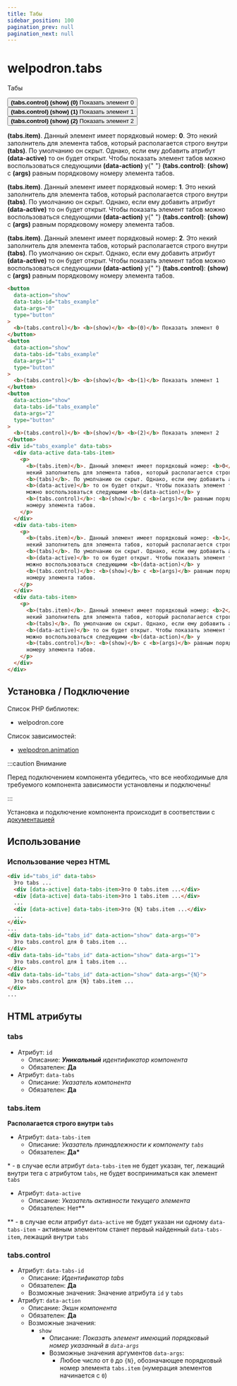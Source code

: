 ```yaml
---
title: Табы
sidebar_position: 100
pagination_prev: null
pagination_next: null
---
```


# welpodron.tabs

Табы

<div className="container shadow--lw padding-vert--sm">
  <button
    data-action="show"
    data-tabs-id="tabs_example"
    data-args="0"
    type="button"
    className="button button--secondary margin--sm"
  >
    <b>(tabs.control)</b> <b>(show)</b> <b>(0)</b> Показать элемент 0
  </button>
  <button
    data-action="show"
    data-tabs-id="tabs_example"
    data-args="1"
    type="button"
    className="button button--secondary margin--sm"
  >
    <b>(tabs.control)</b> <b>(show)</b> <b>(1)</b> Показать элемент 1
  </button>
  <button
    data-action="show"
    data-tabs-id="tabs_example"
    data-args="2"
    type="button"
    className="button button--secondary margin--sm"
  >
    <b>(tabs.control)</b> <b>(show)</b> <b>(2)</b> Показать элемент 2
  </button>
  <div className="margin--sm" id="tabs_example" data-tabs>
    <div data-active data-tabs-item>
      <p>
        <b>(tabs.item)</b>. Данный элемент имеет порядковый номер: <b>0</b>. Это
        некий заполнитель для элемента табов, который располагается строго
        внутри <b>(tabs)</b>. По умолчанию он скрыт. Однако, если ему добавить
        атрибут <b>(data-active)</b> то он будет открыт. Чтобы показать элемент
        табов можно воспользоваться следующими <b>(data-action)</b> у{" "}
        <b>(tabs.control)</b>: <b>(show)</b> с <b>(args)</b> равным порядковому
        номеру элемента табов.
      </p>
    </div>
    <div data-tabs-item>
      <p>
        <b>(tabs.item)</b>. Данный элемент имеет порядковый номер: <b>1</b>. Это
        некий заполнитель для элемента табов, который располагается строго
        внутри <b>(tabs)</b>. По умолчанию он скрыт. Однако, если ему добавить
        атрибут <b>(data-active)</b> то он будет открыт. Чтобы показать элемент
        табов можно воспользоваться следующими <b>(data-action)</b> у{" "}
        <b>(tabs.control)</b>: <b>(show)</b> с <b>(args)</b> равным порядковому
        номеру элемента табов.
      </p>
    </div>
    <div data-tabs-item>
      <p>
        <b>(tabs.item)</b>. Данный элемент имеет порядковый номер: <b>2</b>. Это
        некий заполнитель для элемента табов, который располагается строго
        внутри <b>(tabs)</b>. По умолчанию он скрыт. Однако, если ему добавить
        атрибут <b>(data-active)</b> то он будет открыт. Чтобы показать элемент
        табов можно воспользоваться следующими <b>(data-action)</b> у{" "}
        <b>(tabs.control)</b>: <b>(show)</b> с <b>(args)</b> равным порядковому
        номеру элемента табов.
      </p>
    </div>
  </div>
</div>

```html
<button
  data-action="show"
  data-tabs-id="tabs_example"
  data-args="0"
  type="button"
>
  <b>(tabs.control)</b> <b>(show)</b> <b>(0)</b> Показать элемент 0
</button>
<button
  data-action="show"
  data-tabs-id="tabs_example"
  data-args="1"
  type="button"
>
  <b>(tabs.control)</b> <b>(show)</b> <b>(1)</b> Показать элемент 1
</button>
<button
  data-action="show"
  data-tabs-id="tabs_example"
  data-args="2"
  type="button"
>
  <b>(tabs.control)</b> <b>(show)</b> <b>(2)</b> Показать элемент 2
</button>
<div id="tabs_example" data-tabs>
  <div data-active data-tabs-item>
    <p>
      <b>(tabs.item)</b>. Данный элемент имеет порядковый номер: <b>0</b>. Это
      некий заполнитель для элемента табов, который располагается строго внутри
      <b>(tabs)</b>. По умолчанию он скрыт. Однако, если ему добавить атрибут
      <b>(data-active)</b> то он будет открыт. Чтобы показать элемент табов
      можно воспользоваться следующими <b>(data-action)</b> у
      <b>(tabs.control)</b>: <b>(show)</b> с <b>(args)</b> равным порядковому
      номеру элемента табов.
    </p>
  </div>
  <div data-tabs-item>
    <p>
      <b>(tabs.item)</b>. Данный элемент имеет порядковый номер: <b>1</b>. Это
      некий заполнитель для элемента табов, который располагается строго внутри
      <b>(tabs)</b>. По умолчанию он скрыт. Однако, если ему добавить атрибут
      <b>(data-active)</b> то он будет открыт. Чтобы показать элемент табов
      можно воспользоваться следующими <b>(data-action)</b> у
      <b>(tabs.control)</b>: <b>(show)</b> с <b>(args)</b> равным порядковому
      номеру элемента табов.
    </p>
  </div>
  <div data-tabs-item>
    <p>
      <b>(tabs.item)</b>. Данный элемент имеет порядковый номер: <b>2</b>. Это
      некий заполнитель для элемента табов, который располагается строго внутри
      <b>(tabs)</b>. По умолчанию он скрыт. Однако, если ему добавить атрибут
      <b>(data-active)</b> то он будет открыт. Чтобы показать элемент табов
      можно воспользоваться следующими <b>(data-action)</b> у
      <b>(tabs.control)</b>: <b>(show)</b> с <b>(args)</b> равным порядковому
      номеру элемента табов.
    </p>
  </div>
</div>
```

## Установка / Подключение

Список PHP библиотек:

- welpodron.core

Список зависимостей:

- <a href="/javascript/javascript-modules/welpodron-animation">
    welpodron.animation
  </a>

:::caution Внимание

Перед подключением компонента убедитесь, что все необходимые для требуемого компонента зависимости установлены и подключены!

:::

Установка и подключение компонента происходит в соответствии с <a href="/javascript/intro#установка-модулейкомпонентов">документацией</a>

## Использование

### Использование через HTML

```html title="html"
<div id="tabs_id" data-tabs>
  Это tabs ...
  <div [data-active] data-tabs-item>Это 0 tabs.item ...</div>
  <div [data-active] data-tabs-item>Это 1 tabs.item ...</div>
  ...
  <div [data-active] data-tabs-item>Это {N} tabs.item ...</div>
  ...
</div>
...
<div data-tabs-id="tabs_id" data-action="show" data-args="0">
  Это tabs.control для 0 tabs.item ...
</div>
<div data-tabs-id="tabs_id" data-action="show" data-args="1">
  Это tabs.control для 1 tabs.item ...
</div>
<div data-tabs-id="tabs_id" data-action="show" data-args="{N}">
  Это tabs.control для {N} tabs.item ...
</div>
...
```

## HTML атрибуты

### tabs

- Атрибут: `id`
  - Описание: _**Уникальный** идентификатор компонента_
  - Обязателен: **Да**
- Атрибут: `data-tabs`
  - Описание: _Указатель компонента_
  - Обязателен: **Да**

### tabs.item

**Располагается строго внутри `tabs`**

- Атрибут: `data-tabs-item`
  - Описание: _Указатель принадлежности к компоненту `tabs`_
  - Обязателен: **Да\***

\* - в случае если атрибут `data-tabs-item` не будет указан, тег, лежащий внутри тега с атрибутом `tabs`, не будет восприниматься как элемент `tabs`

- Атрибут: `data-active`
  - Описание: _Указатель активности текущего элемента_
  - Обязателен: Нет\*\*

\*\* - в случае если атрибут `data-active` не будет указан ни одному `data-tabs-item` - активным элементом станет первый найденный `data-tabs-item`, лежащий внутри `tabs`

### tabs.control

- Атрибут: `data-tabs-id`
  - Описание: _Идентификатор tabs_
  - Обязателен: **Да**
  - Возможные значения: Значение атрибута `id` у `tabs`
- Атрибут: `data-action`
  - Описание: _Экшн компонента_
  - Обязателен: **Да**
  - Возможные значения:
    - `show`
      - Описание: _Показать элемент имеющий порядковый номер указанный в `data-args`_
      - Возможные значения аргументов `data-args`:
        - Любое число от `0` до `{N}`, обозначающее порядковый номер элемента `tabs.item` (нумерация элементов начинается с `0`)
